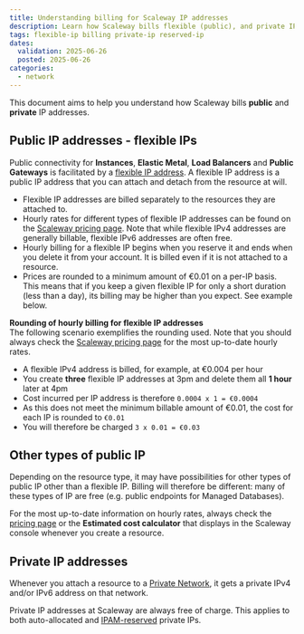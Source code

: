 ```yaml
---
title: Understanding billing for Scaleway IP addresses
description: Learn how Scaleway bills flexible (public), and private IP addresses. Get help to understand your bill, with common questions answered.
tags: flexible-ip billing private-ip reserved-ip
dates:
  validation: 2025-06-26
  posted: 2025-06-26
categories:
  - network
---
```


This document aims to help you understand how Scaleway bills **public** and **private** IP addresses.

## Public IP addresses - flexible IPs

Public connectivity for **Instances**, **Elastic Metal**, **Load Balancers** and **Public Gateways** is facilitated by a [flexible IP address](/ipam/reference-content/public-connectivity-best-practices/#flexible-ip-addresses-definition). A flexible IP address is a public IP address that you can attach and detach from the resource at will.

- Flexible IP addresses are billed separately to the resources they are attached to.
- Hourly rates for different types of flexible IP addresses can be found on the [Scaleway pricing page](https://www.scaleway.com/en/pricing/network/#additional-ip). Note that while flexible IPv4 addresses are generally billable, flexible IPv6 addresses are often free.
- Hourly billing for a flexible IP begins when you reserve it and ends when you delete it from your account. It is billed even if it is not attached to a resource.
- Prices are rounded to a minimum amount of €0.01 on a per-IP basis. This means that if you keep a given flexible IP for only a short duration (less than a day), its billing may be higher than you expect. See example below.

<Message type="tip">

**Rounding of hourly billing for flexible IP addresses**
<br />
The following scenario exemplifies the rounding used.
Note that you should always check the [Scaleway pricing page](https://www.scaleway.com/en/pricing/network/#additional-ip) for the most up-to-date hourly rates.
<br />
- A flexible IPv4 address is billed, for example, at €0.004 per hour
- You create **three** flexible IP addresses at 3pm and delete them all **1 hour** later at 4pm
- Cost incurred per IP address is therefore `0.0004 x 1 = €0.0004`
- As this does not meet the minimum billable amount of €0.01, the cost for each IP is rounded to `€0.01`
- You will therefore be charged `3 x 0.01 = €0.03`
</Message>

## Other types of public IP

Depending on the resource type, it may have possibilities for other types of public IP other than a flexible IP. Billing will therefore be different: many of these types of IP are free (e.g. public endpoints for Managed Databases).

For the most up-to-date information on hourly rates, always check the [pricing page](https://www.scaleway.com/en/pricing/) or the **Estimated cost calculator** that displays in the Scaleway console whenever you create a resource.

## Private IP addresses

Whenever you attach a resource to a [Private Network](/vpc/how-to/attach-resources-to-pn/), it gets a private IPv4 and/or IPv6 address on that network.

Private IP addresses at Scaleway are always free of charge. This applies to both auto-allocated and [IPAM-reserved](/ipam/how-to/reserve-ip/) private IPs.

